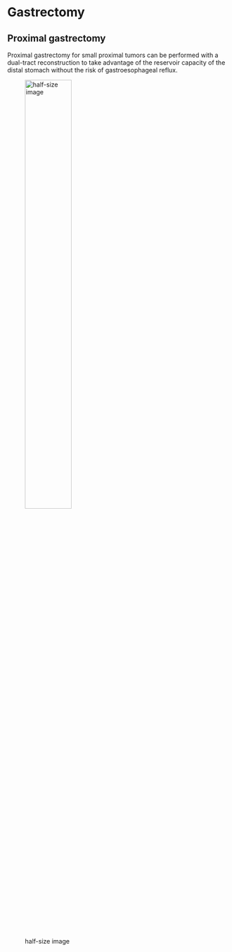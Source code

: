 # Gastrectomy

## Proximal gastrectomy

Proximal gastrectomy for small proximal tumors can be performed with a dual-tract reconstruction to take advantage of the reservoir capacity of the distal stomach without the risk of gastroesophageal reflux.

![half-size image](https://www.mayoclinic.org/-/media/kcms/gbs/medical-professionals/images/2025/08/18/20/26/double-tract-reconstruction-632w.jpg){#id .class width="50%" height="50%"}
